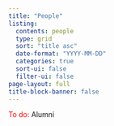 ```yaml
---
title: "People"
listing:
  contents: people
  type: grid
  sort: "title asc"
  date-format: "YYYY-MM-DD"
  categories: true
  sort-ui: false
  filter-ui: false
page-layout: full
title-block-banner: false
---
```



<font color="red">To do:</font> Alumni